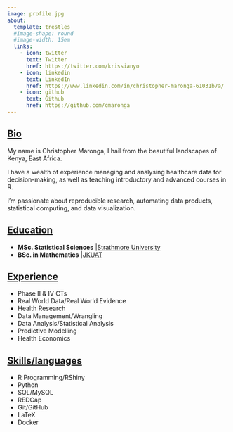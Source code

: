 ```yaml
---
image: profile.jpg
about:
  template: trestles
  #image-shape: round
  #image-width: 15em
  links:
    - icon: twitter
      text: Twitter
      href: https://twitter.com/krissianyo
    - icon: linkedin
      text: LinkedIn
      href: https://www.linkedin.com/in/christopher-maronga-61031b7a/
    - icon: github
      text: Github
      href: https://github.com/cmaronga
---
```


## [Bio]{.underline}

My name is Christopher Maronga, I hail from the beautiful landscapes of Kenya, East Africa.

I have a wealth of experience managing and analysing healthcare data for decision-making, as well as teaching introductory and advanced courses in R.

I'm passionate about reproducible research, automating data products, statistical computing, and data visualization.

## [Education]{.underline}

-   **MSc. Statistical Sciences** |[Strathmore University](https://strathmore.edu/)
-   **BSc. in Mathematics** |[JKUAT](https://www.jkuat.ac.ke/)

## [Experience]{.underline}

-   Phase II & IV CTs
-   Real World Data/Real World Evidence
-   Health Research
-   Data Management/Wrangling
-   Data Analysis/Statistical Analysis
-   Predictive Modelling
-   Health Economics


## [Skills/languages]{.underline}

-   R Programming/RShiny
-   Python
-   SQL/MySQL
-   REDCap
-   Git/GitHub
-   LaTeX
-   Docker

<!-- ##  [Workshops delivered]{.underline} -->

<!-- - [Working with Databases in R](https://youtu.be/txMmjDQoQqE?si=BpvZyIE5W2DnLzaT) **@ RLadies Nairobi** -->
<!-- - [Working with Databases in R](https://youtu.be/htQWauSV9J4?si=LXN554RCOnW64L1R) **@ NHS-R COnference** -->
<!-- - [Introduction to Data Management in R](https://youtu.be/8URgFFNDGfo?si=qqebF2snXPo8z7qo) **@satRday Nairobi** -->
<!-- - [Integrating Rshiny and REDCap for Data Management](https://www.youtube.com/live/PbD_e5sz4P8?si=avioFeCLgc-h9O0N) **@Why R Conference** -->
<!-- - [Introduction to data structures in R](https://youtu.be/H-Tkg_aWSas?si=gkbFU5dHv7Irjmf2)**@ Ai Kenya Code Maktaba** -->


<!-- ## [Publications]{.underline} -->
<!-- 1.[Characterising paediatric mortality during and after acute illness in Sub-Saharan Africa and South Asia: a secondary analysis of the CHAIN cohort using a machine learning approach](https://www.thelancet.com/journals/eclinm/article/PIIS2589-5370(23)00015-9/fulltext#secsectitle0010) -->

<!-- 2.[Expected Benefits and Budget Impact From a Microsimulation Model Support the Prioritization and Implementation of Fracture Liaison Services](https://asbmr.onlinelibrary.wiley.com/doi/full/10.1002/jbmr.4775?af=R). -->

<!-- 3.[Primary care consultations and pain medicine prescriptions: a comparison between patients with and without chronic pain after total knee replacement](https://bmcmusculoskeletdisord.biomedcentral.com/articles/10.1186/s12891-022-05492-6) -->

<!-- 4.[Childhood mortality during and after acute illness in Africa and south Asia: a prospective cohort study](https://www.sciencedirect.com/science/article/pii/S2214109X22001188#!) -->

<!-- 5.[A systematic reviewof the quality of conduct and reporting of survival analyses of tuberculosis outcomes in Africa](https://bmcmedresmethodol.biomedcentral.com/articles/10.1186/s12874-021-01280-3) -->

<!-- 6.[The Effect of Human Immunodeficiency Virus Prevention and Reproductive Health TextMessages on Human Immunodeficiency Virus Testing Among Young Women in Rural Kenya](https://www.ncbi.nlm.nih.gov/pmc/articles/PMC4874231/) -->

<!-- 7.[The Incremental Cost of Delivering PrEP as a Bridge to ART for HIV Serodiscordant Couples in Public HIV Care Clinics in Kenya](https://www.hindawi.com/journals/art/2019/4170615/) -->


<!-- My academic journey led me to a Bachelor's degree in Mathematics ([JKUAT](https://www.jkuat.ac.ke/)) and a Master's in Statistical Sciences ([Strathmore University](https://strathmore.edu/)), shaping my career in Health Research. -->

<!-- I have a wealth of experience managing and analysing healthcare data for decision-making, as well as teaching introductory and advanced training courses in R. -->

<!-- I currently work at Oxford University as a Senior Data Manager for the Oxford-GSK Institute of Molecular and Computational Medicine, facilitating data access and championing **FAIRsharing** for researchers from both GSK and Oxford University. -->

<!-- With over a decade of R Programming experience, I'm passionate about reproducible research, automating data products, statistical computing, and data visualization. -->

